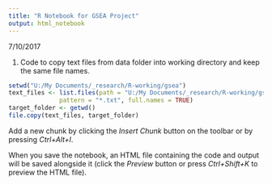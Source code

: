 ```yaml
---
title: "R Notebook for GSEA Project"
output: html_notebook
---
```

7/10/2017

1. Code to copy text files from data folder into working directory and keep the same file names.
```r
setwd("U:/My Documents/_research/R-working/gsea")
text_files <- list.files(path = "U:/My Documents/_research/R-working/gsea/gsea-data", 
              pattern = "*.txt", full.names = TRUE)
target_folder <- getwd()
file.copy(text_files, target_folder)
```

Add a new chunk by clicking the *Insert Chunk* button on the toolbar or by pressing *Ctrl+Alt+I*.

When you save the notebook, an HTML file containing the code and output will be saved alongside it (click the *Preview* button or press *Ctrl+Shift+K* to preview the HTML file).
